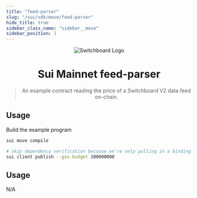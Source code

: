 ```yaml
---
title: "feed-parser"
slug: "/sui/sdk/move/feed-parser"
hide_title: true
sidebar_class_name: "sidebar__move"
sidebar_position: 1
---
```


<div align="center">

![Switchboard Logo](https://github.com/switchboard-xyz/sbv2-core/raw/main/website/static/img/icons/switchboard/avatar.png)

# Sui Mainnet feed-parser

> An example contract reading the price of a Switchboard V2 data feed on-chain.

</div>

## Usage

Build the example program

```bash
sui move compile

# skip dependency verification because we're only pulling in a binding (not the full source)
sui client publish --gas-budget 100000000
```

## Usage

N/A
